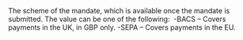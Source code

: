   

  
<ResponseField name="Scheme" type="string" >    
The scheme of the mandate, which is available once the mandate is submitted. The value can be one of the following:   
-BACS – Covers payments in the UK, in GBP only.  
-SEPA – Covers payments in the EU.  
</ResponseField>